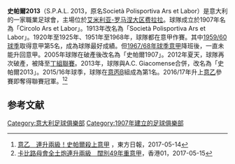 {{noteTA
|G1=football
|G2=意甲
|1=zh-cn:斯帕尔;zh-hk:史帕爾;zh-tw:史柏;
}}
{{Infobox football club
| clubname   = 史帕爾
| nickname   = ''Spallini'';<br /> ''Biancazzurri'' (The White-Blues); <br /> ''Estensi''
| image      = [[File:Spal2013_logo.png|150px]]
| fullname   = Società Polisportiva Ars et Labor 2013<br>勞動與藝術綜合體育社
| founded    = 1907年<br />2005（重建）<br />2013（重建）
| city       = [[費拉拉|費拉拉]]
| ground     = Stadio Paolo Mazza
| capacity   = 16,134
| owner      = Vetroresina S.p.A.
| chairman   = Walter Mattioli
| manager    = {{le|Pasquale Marino}}
| league     = [[意大利足球乙級聯賽|意大利足球乙級聯賽]]
| season     = 2021–22
| position   = 意乙，第 15 位
| website    = http://www.spalferrara.it/
| pattern_la1=_spal1920h
| pattern_b1=_spal1920h
| pattern_ra1=_spal1920h
| pattern_sh1=_spal1920h
| pattern_so1=_spal1920h
| leftarm1=007FFF
| body1=007FFF
| rightarm1=007FFF
| shorts1=FFFFFF
| socks1=FFFFFF
| pattern_la2=_spal1920a
| pattern_b2=_spal1920a
| pattern_ra2=_spal1920a
| pattern_sh2=_spal1920a
| pattern_so2=_spal1920a
| leftarm2=D1AF6E
| body2=D1AF6E
| rightarm2=D1AF6E
| shorts2=000000
| socks2=D1AF6E
| pattern_la3=_spal1920t
| pattern_b3=_spal1920t
| pattern_ra3=_spal1920t
| pattern_sh3=_spal1920T
| pattern_so3=_spal1920t
| leftarm3=413F4A
| body3=413F4A
| rightarm3=413F4A
| shorts3=413F4A
| socks3=413F4A
}}

'''史帕爾2013'''（S.P.A.L. 2013，原名Società Polisportiva Ars et Labor）是意大利的一家職業足球會，主場位於[[艾米利亚-罗马涅大区|艾米利亚-罗马涅大区]][[费拉拉|费拉拉]]。球隊成立於1907年名為「Circolo Ars et Labor」。1913年改名為「Società Polisportiva Ars et Labor」。1920年至1925年、1951年至1968年，球隊都在意甲作賽。其中[[1959年至1960年意大利足球甲级联赛|1959/60球季]]取得意甲第5名，成為球隊最好成績。但[[1967年至1968年意大利足球甲级联赛|1967/68年球季意甲]]降班後，一直未能升回意甲。2005年球隊在破產後改名為「史帕爾1907」。2012年夏天，球隊再次破產，被降至[[意大利足球丁级联赛|丁組聯賽]]。2013年，球隊與A.C. Giacomense合併，改名為「史帕爾2013」。2015/16年球季，球隊在[[意大利足球丙级联赛|意丙]]B組成為第1名。2016/17年升上[[意大利足球乙级联赛|意乙]]參賽即奪得聯賽冠軍。<ref>[http://hk.on.cc/hk/bkn/cnt/sport/20170514/bkn-20170514174845096-0514_00882_001.html 意乙　連升兩級！史帕爾殺上意甲] {{Wayback|url=http://hk.on.cc/hk/bkn/cnt/sport/20170514/bkn-20170514174845096-0514_00882_001.html |date=20191107104502 }}，東方日報，2017-05-14</ref><ref>[https://www.hk01.com/%E9%AB%94%E8%82%B2/91143/%E5%8D%A1%E6%AF%94%E8%B7%AF%E6%AF%8D%E6%9C%83%E5%85%A8%E5%9C%9F%E7%82%AE%E9%80%A3%E5%8D%87%E5%85%A9%E7%B4%9A-%E9%97%8A%E5%88%A549%E5%B9%B4%E9%87%8D%E6%84%8F%E7%94%B2-%E6%9C%89%E7%89%87- 卡比路母會全土炮連升兩級　闊別49年重意甲]，香港01，2017-05-15</ref>

==参考文献==
{{reflist}}

{{意甲}}
{{意乙}}
[[Category:意大利足球俱樂部|Category:意大利足球俱樂部]]
[[Category:1907年建立的足球俱樂部|Category:1907年建立的足球俱樂部]]